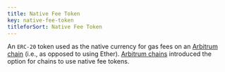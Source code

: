 ```yaml
---
title: Native Fee Token
key: native-fee-token
titleforSort: Native Fee Token
---
```


An `ERC-20` token used as the native currency for gas fees on an [Arbitrum chain](/intro/glossary#arbitrum-chain) (i.e., as opposed to using Ether).
[Arbitrum chains](/intro/glossary#arbitrum-chains) introduced the option for chains to use native fee tokens.
